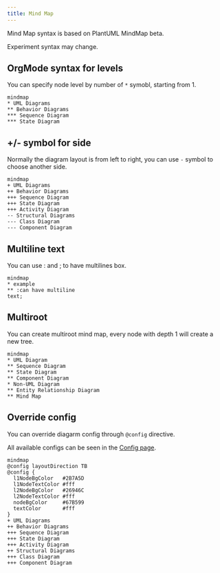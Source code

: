 ```yaml
---
title: Mind Map
---
```


Mind Map syntax is based on PlantUML MindMap beta. 

<span class="badge badge--info">Experiment</span> syntax may change.

## OrgMode syntax for levels

You can specify node level by number of `*` symobl, starting from 1.

```pintora play
mindmap
* UML Diagrams
** Behavior Diagrams
*** Sequence Diagram
*** State Diagram
```

## +/- symbol for side

Normally the diagram layout is from left to right, you can use `-` symbol to choose another side.

```pintora play
mindmap
+ UML Diagrams
++ Behavior Diagrams
+++ Sequence Diagram
+++ State Diagram
+++ Activity Diagram
-- Structural Diagrams
--- Class Diagram
--- Component Diagram
```

## Multiline text

You can use : and ; to have multilines box.

```pintora play
mindmap
* example
** :can have multiline
text;
```

## Multiroot

You can create multiroot mind map, every node with depth 1 will create a new tree.

```pintora play
mindmap
* UML Diagram
** Sequence Diagram
** State Diagram
** Component Diagram
* Non-UML Diagram
** Entity Relationship Diagram
** Mind Map
```

## Override config

You can override diagarm config through `@config` directive.

All available configs can be seen in the [Config page](../configuration/config.md#mindmap).

```pintora play
mindmap
@config layoutDirection TB
@config {
  l1NodeBgColor   #2B7A5D
  l1NodeTextColor #fff
  l2NodeBgColor   #26946C
  l2NodeTextColor #fff
  nodeBgColor     #67B599
  textColor       #fff
}
+ UML Diagrams
++ Behavior Diagrams
+++ Sequence Diagram
+++ State Diagram
+++ Activity Diagram
++ Structural Diagrams
+++ Class Diagram
+++ Component Diagram
```
